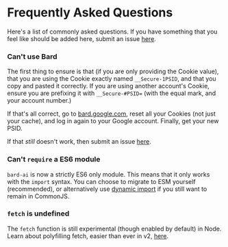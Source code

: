 # Frequently Asked Questions

Here's a list of commonly asked questions. If you have something that you feel like should be added here, submit an issue [here](https://github.com/EvanZhouDev/bard-ai).

### Can't use Bard

The first thing to ensure is that (if you are only providing the Cookie value), that you are using the Cookie exactly named `__Secure-1PSID`, and that you copy and pasted it correctly. If you are using another account's Cookie, ensure you are prefixing it with `__Secure-#PSID=` (with the equal mark, and your account number.)

If that's all correct, go to [bard.google.com](bard.google.com), reset all your Cookies (not just your cache), and log in again to your Google account. Finally, get your new PSID.

If that *still* doesn't work, then submit an issue [here](https://github.com/EvanZhouDev/bard-ai/issues).

### Can't `require` a ES6 module

`bard-ai` is now a strictly ES6 only module. This means that it only works with the `import` syntax. You can choose to migrate to ESM yourself (recommended), or alternatively use [dynamic import](https://developer.mozilla.org/en-US/docs/Web/JavaScript/Reference/Operators/import) if you still want to remain in CommonJS.

### `fetch` is undefined

The `fetch` function is still experimental (though enabled by default) in Node. Learn about polyfilling fetch, easier than ever in v2, [here](/fetch).
